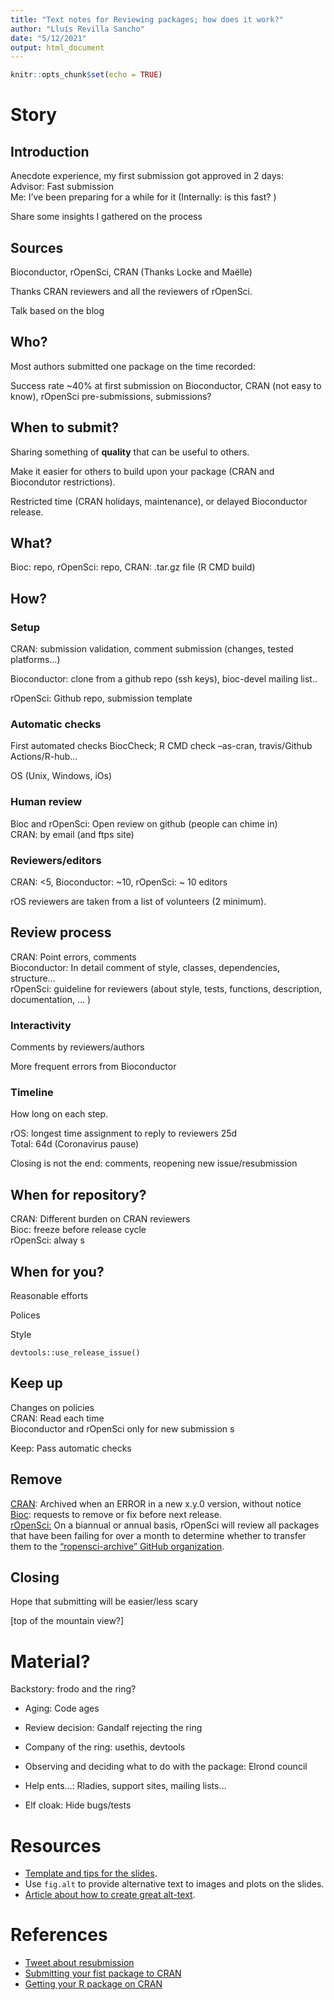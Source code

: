 ```yaml
---
title: "Text notes for Reviewing packages; how does it work?"
author: "Lluís Revilla Sancho"
date: "5/12/2021"
output: html_document
---
```


```r
knitr::opts_chunk$set(echo = TRUE)
```

# Story

## Introduction

Anecdote experience, my first submission got approved in 2 days:\
Advisor: Fast submission\
Me: I've been preparing for a while for it (Internally: is this fast?
)

Share some insights I gathered on the process

## Sources

Bioconductor, rOpenSci, CRAN (Thanks Locke and Maëlle)

Thanks CRAN reviewers and all the reviewers of rOpenSci.

Talk based on the blog

## Who?

Most authors submitted one package on the time recorded:

Success rate \~40% at first submission on Bioconductor, CRAN (not easy to know), rOpenSci pre-submissions, submissions?

## When to submit?

Sharing something of **quality** that can be useful to others.

Make it easier for others to build upon your package (CRAN and Biocondutor restrictions).

Restricted time (CRAN holidays, maintenance), or delayed Bioconductor release.

## What?

Bioc: repo, rOpenSci: repo, CRAN: .tar.gz file (R CMD build)

## How?

### Setup

CRAN: submission validation, comment submission (changes, tested platforms...)

Bioconductor: clone from a github repo (ssh keys), bioc-devel mailing list..

rOpenSci: Github repo, submission template

### Automatic checks

First automated checks BiocCheck; R CMD check --as-cran, travis/Github Actions/R-hub...

OS (Unix, Windows, iOs)

### Human review

Bioc and rOpenSci: Open review on github (people can chime in)\
CRAN: by email (and ftps site)

### Reviewers/editors

CRAN: \<5, Bioconductor: \~10, rOpenSci: \~ 10 editors

rOS reviewers are taken from a list of volunteers (2 minimum).

## Review process

CRAN: Point errors, comments\
Bioconductor: In detail comment of style, classes, dependencies, structure...\
rOpenSci: guideline for reviewers (about style, tests, functions, description, documentation, ...
)

### Interactivity

Comments by reviewers/authors

More frequent errors from Bioconductor

### Timeline

How long on each step.

rOS: longest time assignment to reply to reviewers 25d\
Total: 64d (Coronavirus pause)

Closing is not the end: comments, reopening new issue/resubmission

## When for repository?

CRAN: Different burden on CRAN reviewers\
Bioc: freeze before release cycle\
rOpenSci: alway
s

## When for you?

Reasonable efforts

Polices

Style

`devtools::use_release_issue()`

## Keep up

Changes on policies\
CRAN: Read each time\
Bioconductor and rOpenSci only for new submission
s

Keep: Pass automatic checks

## Remove

[CRAN](https://cran.r-project.org/web/packages/policies.html): Archived when an ERROR in a new x.y.0 version, without notice\
[Bioc](https://bioconductor.org/developers/package-end-of-life/): requests to remove or fix before next release.\
[rOpenSci:](https://devguide.ropensci.org/curationpolicy.html?#archivalguidance) On a biannual or annual basis, rOpenSci will review all packages that have been failing for over a month to determine whether to transfer them to the ["ropensci-archive" GitHub organization](https://github.com/ropensci-archive).

## Closing

Hope that submitting will be easier/less scary

[top of the mountain view?]

# Material?

Backstory: frodo and the ring?

-   Aging: Code ages

-   Review decision: Gandalf rejecting the ring

-   Company of the ring: usethis, devtools

-   Observing and deciding what to do with the package: Elrond council

-   Help ents...: Rladies, support sites, mailing lists...

-   Elf cloak: Hide bugs/tests

# Resources

-   [Template and tips for the slides](https://gitlab.com/rconf/user-xaringan-theme).
-   Use `fig.alt` to provide alternative text to images and plots on the slides.
-   [Article about how to create great alt-text](https://www.techsmith.com/blog/how-to-create-alternative-text-for-images-for-accessibility-and-seo/).

# References

-   [Tweet about resubmission](https://twitter.com/MikeMahoney218/status/1392094478681485312)
-   [Submitting your fist package to CRAN](https://rmhogervorst.nl/cleancode/blog/2016/07/09/content/post/2016-07-09-submtting-to-cran-first-experience/)
-   [Getting your R package on CRAN](https://kbroman.org/pkg_primer/pages/cran.html)
